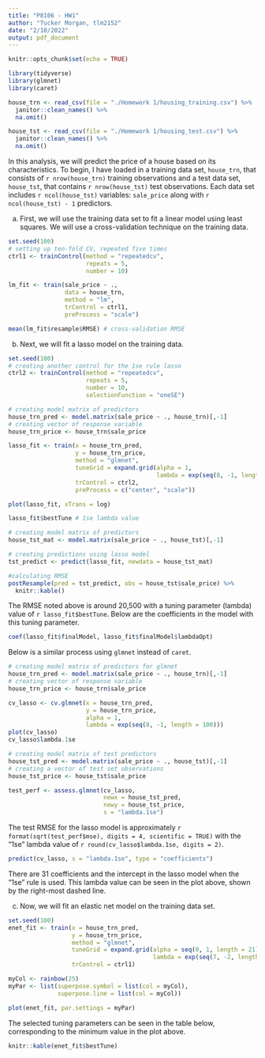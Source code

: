 ```yaml
---
title: "P8106 - HW1"
author: "Tucker Morgan, tlm2152"
date: "2/10/2022"
output: pdf_document
---
```


```r
knitr::opts_chunk$set(echo = TRUE)
```

```r
library(tidyverse)
library(glmnet)
library(caret)

house_trn <- read_csv(file = "./Homework 1/housing_training.csv") %>% 
  janitor::clean_names() %>% 
  na.omit()

house_tst <- read_csv(file = "./Homework 1/housing_test.csv") %>% 
  janitor::clean_names() %>% 
  na.omit()
```

In this analysis, we will predict the price of a house based on its characteristics. To begin, I have loaded in a training data set, `house_trn`, that consists of `r nrow(house_trn)` training observations and a test data set, `house_tst`, that contains `r nrow(house_tst)` test observations. Each data set includes `r ncol(house_tst)` variables: `sale_price` along with `r ncol(house_tst) - 1` predictors.

(a) First, we will use the training data set to fit a linear model using least squares. We will use a cross-validation technique on the training data.

```r
set.seed(100)
# setting up ten-fold CV, repeated five times
ctrl1 <- trainControl(method = "repeatedcv",
                      repeats = 5,
                      number = 10)

lm_fit <- train(sale_price ~ .,
                data = house_trn,
                method = "lm",
                trControl = ctrl1,
                preProcess = "scale")

mean(lm_fit$resample$RMSE) # cross-validation RMSE
```

(b) Next, we will fit a lasso model on the training data.

```r
set.seed(100)
# creating another control for the 1se rule lasso
ctrl2 <- trainControl(method = "repeatedcv",
                      repeats = 5,
                      number = 10,
                      selectionFunction = "oneSE")

# creating model matrix of predictors
house_trn_pred <- model.matrix(sale_price ~ ., house_trn)[,-1]
# creating vector of response variable
house_trn_price <- house_trn$sale_price

lasso_fit <- train(x = house_trn_pred,
                   y = house_trn_price,
                   method = "glmnet",
                   tuneGrid = expand.grid(alpha = 1,
                                          lambda = exp(seq(8, -1, length = 100))),
                   trControl = ctrl2,
                   preProcess = c("center", "scale"))

plot(lasso_fit, xTrans = log)

lasso_fit$bestTune # 1se lambda value
```

```r
# creating model matrix of predictors
house_tst_mat <- model.matrix(sale_price ~ ., house_tst)[,-1]

# creating predictions using lasso model
tst_predict <- predict(lasso_fit, newdata = house_tst_mat)

#calculating RMSE
postResample(pred = tst_predict, obs = house_tst$sale_price) %>% 
  knitr::kable()
```

The RMSE noted above is around 20,500 with a tuning parameter (lambda) value of `r lasso_fit$bestTune`. Below are the coefficients in the model with this tuning parameter.

```r
coef(lasso_fit$finalModel, lasso_fit$finalModel$lambdaOpt)
```

Below is a similar process using `glmnet` instead of `caret`.

```r
# creating model matrix of predictors for glmnet
house_trn_pred <- model.matrix(sale_price ~ ., house_trn)[,-1]
# creating vector of response variable
house_trn_price <- house_trn$sale_price

cv_lasso <- cv.glmnet(x = house_trn_pred,
                      y = house_trn_price,
                      alpha = 1,
                      lambda = exp(seq(8, -1, length = 100)))
plot(cv_lasso)
cv_lasso$lambda.1se
```

```r
# creating model matrix of test predictors
house_tst_pred <- model.matrix(sale_price ~ ., house_tst)[,-1]
# creating a vector of test set observations
house_tst_price <- house_tst$sale_price

test_perf <- assess.glmnet(cv_lasso,
                           newx = house_tst_pred,
                           newy = house_tst_price,
                           s = "lambda.1se")
```

The test RMSE for the lasso model is approximately `r format(sqrt(test_perf$mse), digits = 4, scientific = TRUE)` with the "1se" lambda value of `r round(cv_lasso$lambda.1se, digits = 2)`.

```r
predict(cv_lasso, s = "lambda.1se", type = "coefficients")
```

There are 31 coefficients and the intercept in the lasso model when the "1se" rule is used. This lambda value can be seen in the plot above, shown by the right-most dashed line.

(c) Now, we will fit an elastic net model on the training data set.

```r
set.seed(100)
enet_fit <- train(x = house_trn_pred,
                  y = house_trn_price,
                  method = "glmnet",
                  tuneGrid = expand.grid(alpha = seq(0, 1, length = 21),
                                         lambda = exp(seq(7, -2, length = 50))),
                  trControl = ctrl1)
```

```r
myCol <- rainbow(25)
myPar <- list(superpose.symbol = list(col = myCol),
              superpose.line = list(col = myCol))

plot(enet_fit, par.settings = myPar)
```

The selected tuning parameters can be seen in the table below, corresponding to the minimum value in the plot above.

```r
knitr::kable(enet_fit$bestTune)
```
